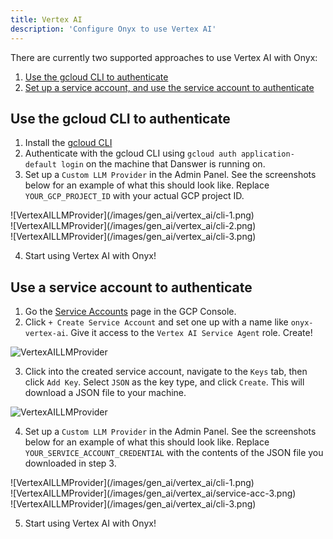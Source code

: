 ```yaml
---
title: Vertex AI
description: 'Configure Onyx to use Vertex AI'
---
```



There are currently two supported approaches to use Vertex AI with Onyx:
1. [Use the gcloud CLI to authenticate](#use-the-gcloud-cli-to-authenticate)
2. [Set up a service account, and use the service account to authenticate](#use-a-service-account-to-authenticate)

## Use the gcloud CLI to authenticate

1. Install the [gcloud CLI](https://cloud.google.com/sdk/docs/install)
2. Authenticate with the gcloud CLI using `gcloud auth application-default login` on the machine that Danswer is running on.
3. Set up a `Custom LLM Provider` in the Admin Panel. See the screenshots below 
for an example of what this should look like. Replace `YOUR_GCP_PROJECT_ID` 
with your actual GCP project ID.

<div className="flex gap-2">
  <div>
    ![VertexAILLMProvider](/images/gen_ai/vertex_ai/cli-1.png)
  </div>
  <div>
    ![VertexAILLMProvider](/images/gen_ai/vertex_ai/cli-2.png)
  </div>
  <div>
    ![VertexAILLMProvider](/images/gen_ai/vertex_ai/cli-3.png)
  </div>
</div>

4. Start using Vertex AI with Onyx!


## Use a service account to authenticate

1. Go the [Service Accounts](https://console.cloud.google.com/iam-admin/serviceaccounts) page in the GCP Console.
2. Click `+ Create Service Account` and set one up with a name like `onyx-vertex-ai`. Give it access to the `Vertex AI Service Agent` role. Create!

![VertexAILLMProvider](/images/gen_ai/vertex_ai/service-acc-1.png)

3. Click into the created service account, navigate to the `Keys` tab, then click `Add Key`. Select `JSON` as the key type, and click `Create`. This will download a JSON file to your machine.

![VertexAILLMProvider](/images/gen_ai/vertex_ai/service-acc-2.png)

4. Set up a `Custom LLM Provider` in the Admin Panel. See the screenshots below 
for an example of what this should look like. Replace `YOUR_SERVICE_ACCOUNT_CREDENTIAL` with the contents of the JSON file you downloaded in step 3.

<div className="flex gap-2">
  <div>
    ![VertexAILLMProvider](/images/gen_ai/vertex_ai/cli-1.png)
  </div>
  <div>
    ![VertexAILLMProvider](/images/gen_ai/vertex_ai/service-acc-3.png)
  </div>
  <div>
    ![VertexAILLMProvider](/images/gen_ai/vertex_ai/cli-3.png)
  </div>
</div>

5. Start using Vertex AI with Onyx!
